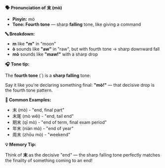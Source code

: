 **🗣️ Pronunciation of 末 (mò)**

- **Pinyin:** mò
- **Tone: Fourth tone** — sharp **falling** tone, like giving a command

**🔤 Breakdown:**

- **m** like **"m"** in "moon"
- **ò** sounds like **"aw"** in "raw", but with fourth tone → sharp downward fall
- **mò** sounds like **"maw!"** with a sharp drop

**🎧 Tone tip:**

The **fourth tone** (`) is a **sharp falling** tone:

Say it like you're declaring something final: **"mò!"** — that decisive drop is the fourth tone
pattern.

**📝 Common Examples:**

- 末 (mò) - "end, final part"
- 末尾 (mò wěi) - "end, tail end"
- 期末 (qī mò) - "end of term, final exam period"
- 年末 (nián mò) - "end of year"
- 周末 (zhōu mò) - "weekend"

**💡 Memory Tip:**

Think of **末** as the decisive "end" — the sharp falling tone perfectly matches the finality of
something coming to an end!
